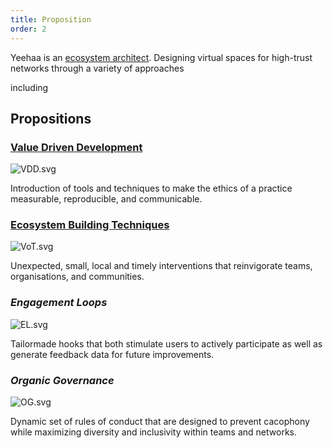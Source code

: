 ```yaml
---
title: Proposition
order: 2
---
```


Yeehaa is an [ecosystem architect](../../Notes/Ecosystem%20Architecture.md). Designing virtual spaces for high-trust networks through a variety of approaches 

including

## Propositions

### [Value Driven Development](../Work/Value%20Driven%20Development.md)

![VDD.svg](../images/VDD.svg)

Introduction of tools and techniques to make the ethics of a practice measurable, reproducible, and communicable.

### [Ecosystem Building Techniques](../../Notes/Ecosystem%20Building%20Techniques.md)

![VoT.svg](../images/VoT.svg)

Unexpected, small, local and timely interventions that reinvigorate teams, organisations, and communities.

### *Engagement Loops*

![EL.svg](../images/EL.svg)

Tailormade hooks that both stimulate users to actively participate as well as generate feedback data for future improvements.

### *Organic Governance*

![OG.svg](../images/OG.svg)

Dynamic set of rules of conduct that are designed to prevent cacophony while maximizing diversity and inclusivity within teams and networks.
